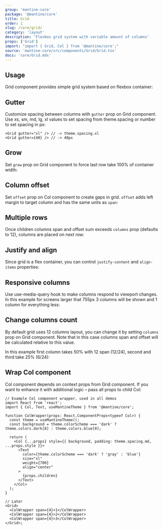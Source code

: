 ```yaml
---
group: 'mantine-core'
package: '@mantine/core'
title: Grid
order: 1
slug: /core/grid/
category: 'layout'
description: 'Flexbox grid system with variable amount of columns'
props: ['Grid']
import: "import { Grid, Col } from '@mantine/core';"
source: 'mantine-core/src/components/Grid/Grid.tsx'
docs: 'core/Grid.mdx'
---
```



## Usage

Grid component provides simple grid system based on flexbox container:

<GridRootDemo />

## Gutter

Customize spacing between columns with `gutter` prop on Grid component.
Use xs, sm, md, lg, xl values to set spacing from <GatsbyLink to="/pages/theming/#spacing-radius-and-shadows">theme.spacing</GatsbyLink>
or number to set spacing in px:

```tsx
<Grid gutter="xl" /> // -> theme.spacing.xl
<Grid gutter={40} /> // -> 40px
```

## Grow

Set `grow` prop on Grid component to force last row take 100% of container width:

<GridGrowConfigurator />

## Column offset

Set `offset` prop on Col component to create gaps in grid.
`offset` adds left margin to target column and has the same units as `span`:

<GridOffsetDemo />

## Multiple rows

Once children columns span and offset sum exceeds `columns` prop (defaults to 12),
columns are placed on next row:

<GridOverflowDemo />

## Justify and align

Since grid is a flex container, you can control `justify-content` and `align-items` properties:

<GridFlexConfigurator />

## Responsive columns

Use <GatsbyLink to="/hooks/use-media-query/">use-media-query</GatsbyLink> hook
to make columns respond to viewport changes.
In this example for screens larger that 755px 3 columns will be shown and 1 column for everything less:

<GridResponsiveDemo />

## Change columns count

By default grid uses 12 columns layout, you can change it by setting `columns` prop on Grid component.
Note that in this case columns span and offset will be calculated relative to this value.

In this example first column takes 50% with 12 span (12/24), second and third take 25% (6/24):

<GridColumnsDemo />

## Wrap Col component

Col component depends on context props from Grid component.
If you want to enhance it with additional logic – pass all props to child Col:

```tsx
// Example Col component wrapper, used in all demos
import React from 'react';
import { Col, Text, useMantineTheme } from '@mantine/core';

function ColWrapper(props: React.ComponentProps<typeof Col>) {
  const theme = useMantineTheme();
  const background = theme.colorScheme === 'dark' ? theme.colors.dark[8] : theme.colors.blue[0];

  return (
    <Col {...props} style={{ background, padding: theme.spacing.md, ...props.style }}>
      <Text
        color={theme.colorScheme === 'dark' ? 'gray' : 'blue'}
        size="xl"
        weight={700}
        align="center"
      >
        {props.children}
      </Text>
    </Col>
  );
}

// Later
<Grid>
  <ColWrapper span={4}>1</ColWrapper>
  <ColWrapper span={4}>2</ColWrapper>
  <ColWrapper span={4}>3</ColWrapper>
</Grid>;
```
